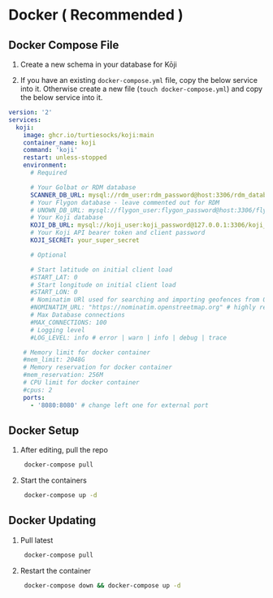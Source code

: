 # Docker ( Recommended )

## Docker Compose File

1. Create a new schema in your database for Kōji

1. If you have an existing `docker-compose.yml` file, copy the below service into it. Otherwise create a new file (`touch docker-compose.yml`) and copy the below service into it.

```yml
version: '2'
services:
  koji:
    image: ghcr.io/turtiesocks/koji:main
    container_name: koji
    command: 'koji'
    restart: unless-stopped
    environment:
      # Required

      # Your Golbat or RDM database
      SCANNER_DB_URL: mysql://rdm_user:rdm_password@host:3306/rdm_database
      # Your Flygon database - leave commented out for RDM
      # UNOWN_DB_URL: mysql://flygon_user:flygon_password@host:3306/flygon_database
      # Your Koji database
      KOJI_DB_URL: mysql://koji_user:koji_password@127.0.0.1:3306/koji_database
      # Your Koji API bearer token and client password
      KOJI_SECRET: your_super_secret

      # Optional

      # Start latitude on initial client load
      #START_LAT: 0
      # Start longitude on initial client load
      #START_LON: 0
      # Nominatim URl used for searching and importing geofences from OSM
      #NOMINATIM_URL: "https://nominatim.openstreetmap.org" # highly recommended using your own
      # Max Database connections
      #MAX_CONNECTIONS: 100
      # Logging level
      #LOG_LEVEL: info # error | warn | info | debug | trace

    # Memory limit for docker container
    #mem_limit: 2048G
    # Memory reservation for docker container
    #mem_reservation: 256M
    # CPU limit for docker container
    #cpus: 2
    ports:
      - '8080:8080' # change left one for external port
```

## Docker Setup

1. After editing, pull the repo

   ```bash
    docker-compose pull
   ```

1. Start the containers

   ```bash
    docker-compose up -d
   ```

## Docker Updating

1. Pull latest

   ```bash
    docker-compose pull
   ```

2. Restart the container

   ```bash
    docker-compose down && docker-compose up -d
   ```
